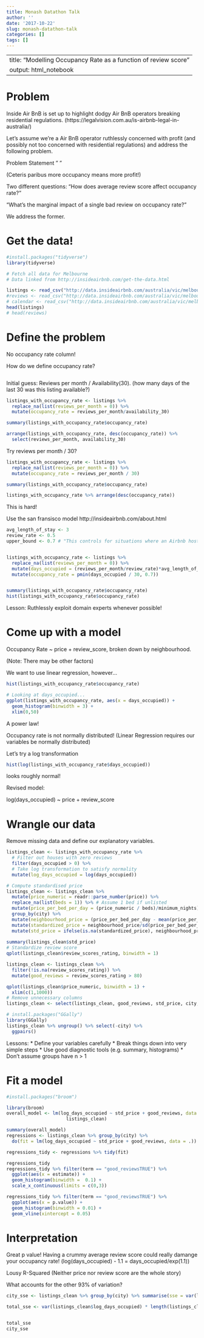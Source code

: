 ```yaml
---
title: Monash Datathon Talk
author: ''
date: '2017-10-22'
slug: monash-datathon-talk
categories: []
tags: []
---
```


---
title: "Modelling Occupancy Rate as a function of review score"
output: html_notebook
---

# Problem

Inside Air BnB is set up to highlight dodgy Air BnB operators breaking
 residential regulations. (https://legalvision.com.au/is-airbnb-legal-in-australia/)
 
Let's assume we're a Air BnB operator ruthlessly concerned with profit (and possibly not too concerned with residential regulations) and address the following problem.

Problem Statement
" "

(Ceteris paribus more occupancy means more profit!)

Two different questions:
"How does average review score affect occupancy rate?"

"What's the marginal impact of a single bad review on occupancy rate?" 

We address the former.

# Get the data!

```r
#install.packages("tidyverse")
library(tidyverse)

# Fetch all data for Melbourne
# Data linked from http://insideairbnb.com/get-the-data.html

listings <- read_csv("http://data.insideairbnb.com/australia/vic/melbourne/2017-04-03/data/listings.csv.gz")
#reviews <- read_csv("http://data.insideairbnb.com/australia/vic/melbourne/2017-04-03/data/reviews.csv.gz")
# calendar <- read_csv("http://data.insideairbnb.com/australia/vic/melbourne/2017-04-03/data/calendar.csv.gz")
head(listings)
# head(reviews)
```



# Define the problem
No occupancy rate column!

How do we define occupancy rate?

```r

```


Initial guess: Reviews per month / Availability(30). 
(how many days of the last 30 was this listing available?) 

```r
listings_with_occupancy_rate <- listings %>% 
  replace_na(list(reviews_per_month = 0)) %>%
  mutate(occupancy_rate = reviews_per_month/availability_30)

summary(listings_with_occupancy_rate$occupancy_rate)

arrange(listings_with_occupancy_rate, desc(occupancy_rate)) %>% 
  select(reviews_per_month, availability_30)
```

Try reviews per month / 30?

```r
listings_with_occupancy_rate <- listings %>% 
  replace_na(list(reviews_per_month = 0)) %>%
  mutate(occupancy_rate = reviews_per_month / 30)

summary(listings_with_occupancy_rate$occupancy_rate)

listings_with_occupancy_rate %>% arrange(desc(occupancy_rate))
```

This is hard! 

Use the san fransisco model http://insideairbnb.com/about.html

```r
avg_length_of_stay <- 3
review_rate <- 0.5
upper_bound <- 0.7 # "This controls for situations where an Airbnb host might change their minimum nights during the high season, without the review data having a chance to catch up; or for a listing with a very high review rate."


listings_with_occupancy_rate <- listings %>% 
  replace_na(list(reviews_per_month = 0)) %>%
  mutate(days_occupied = (reviews_per_month/review_rate)*avg_length_of_stay) %>%
  mutate(occupancy_rate = pmin(days_occupied / 30, 0.7))


summary(listings_with_occupancy_rate$occupancy_rate)
hist(listings_with_occupancy_rate$occupancy_rate)
```


Lesson: Ruthlessly exploit domain experts whenever possible!


# Come up with a model

Occupancy Rate ~ price + review_score, broken down by neighbourhood.

(Note: There may be other factors)


We want to use linear regression, however...
```r
hist(listings_with_occupancy_rate$occupancy_rate)

# Looking at days_occupied...
ggplot(listings_with_occupancy_rate, aes(x = days_occupied)) +
  geom_histogram(binwidth = 3) +
  xlim(0,50)
```

A power law!

Occupancy rate is not normally distributed! 
(Linear Regression requires our variables be normally distributed)

Let's try a log transformation

```r
hist(log(listings_with_occupancy_rate$days_occupied))
```

looks roughly normal!

Revised model:

log(days_occupied) ~ price + review_score

# Wrangle our data


Remove missing data and define our explanatory variables.
```r
listings_clean <- listings_with_occupancy_rate %>% 
  # Filter out houses with zero reviews
  filter(days_occupied > 0) %>%
  # Take log transformation to satisfy normality
  mutate(log_days_occupied = log(days_occupied))

# Compute standardised price
listings_clean <- listings_clean %>%
  mutate(price_numeric = readr::parse_number(price)) %>%
  replace_na(list(beds = 1)) %>% # Assume 1 bed if unlisted 
  mutate(price_per_bed_per_day = (price_numeric / beds)/minimum_nights) %>%
  group_by(city) %>%
  mutate(neighbourhood_price = (price_per_bed_per_day - mean(price_per_bed_per_day))) %>%
  mutate(standardized_price = neighbourhood_price/sd(price_per_bed_per_day)) %>%
  mutate(std_price = ifelse(is.na(standardized_price), neighbourhood_price, standardized_price)) # handle the case where n = 1
 
summary(listings_clean$std_price)
# Standardize review score 
qplot(listings_clean$review_scores_rating, binwidth = 1)

listings_clean <- listings_clean %>%
  filter(!is.na(review_scores_rating)) %>%
  mutate(good_reviews = review_scores_rating > 80)

qplot(listings_clean$price_numeric, binwidth = 1) + 
  xlim(c(1,1000))
# Remove unnecessary columns
listings_clean <- select(listings_clean, good_reviews, std_price, city, log_days_occupied) %>% ungroup()
```


```r
# install.packages("GGally")
library(GGally)
listings_clean %>% ungroup() %>% select(-city) %>%
  ggpairs()

```

Lessons:
* Define your variables carefully
* Break things down into very simple steps
* Use good diagnostic tools (e.g. summary, histograms)
* Don't assume groups have n > 1


# Fit a model
```r
#install.packages("broom")

library(broom)
overall_model <- lm(log_days_occupied ~ std_price + good_reviews, data = 
                      listings_clean)

summary(overall_model)
regressions <- listings_clean %>% group_by(city) %>%
  do(fit = lm(log_days_occupied ~ std_price + good_reviews, data = .))

regressions_tidy <- regressions %>% tidy(fit)

regressions_tidy
regressions_tidy %>% filter(term == "good_reviewsTRUE") %>%
  ggplot(aes(x = estimate)) + 
  geom_histogram(binwidth =  0.1) + 
  scale_x_continuous(limits = c(0,3))

regressions_tidy %>% filter(term == "good_reviewsTRUE") %>%
  ggplot(aes(x = p.value)) +
  geom_histogram(binwidth = 0.01) +
  geom_vline(xintercept = 0.05)
```
# Interpretation

Great p value!
Having a crummy average review score could really damange your occupancy rate!
 (log(days_occupied) - 1.1 = days_occupied/exp(1.1))

Lousy R-Squared (Neither price nor review score are the whole story)

What accounts for the other 93% of variation?


```r
city_sse <- listings_clean %>% group_by(city) %>% summarise(sse = var(log_days_occupied) * n()) %>% summarise(sse = sum(sse,na.rm=T)) %>% pull(sse)

total_sse <- var(listings_clean$log_days_occupied) * length(listings_clean$log_days_occupied)


total_sse
city_sse
```